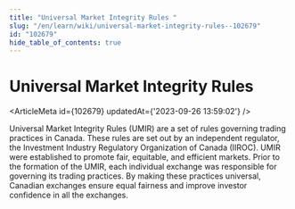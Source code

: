 ```yaml
---
title: "Universal Market Integrity Rules "
slug: "/en/learn/wiki/universal-market-integrity-rules--102679"
id: "102679"
hide_table_of_contents: true
---
```



# Universal Market Integrity Rules 

<ArticleMeta id={102679} updatedAt={'2023-09-26 13:59:02'} />
<div className='border-solid border-b border-t-0 my-4 border-[var(--ifm-color-gray-300)]' />

Universal Market Integrity Rules (UMIR) are a set of rules governing trading practices in Canada. These rules are set out by an independent regulator, the Investment Industry Regulatory Organization of Canada (IIROC). UMIR were established to promote fair, equitable, and efficient markets. Prior to the formation of the UMIR, each individual exchange was responsible for governing its trading practices. By making these practices universal, Canadian exchanges ensure equal fairness and improve investor confidence in all the exchanges.
